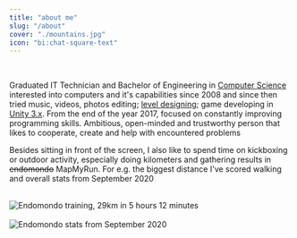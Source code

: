 ```yaml
---
title: "about me"
slug: "/about"
cover: "./mountains.jpg"
icon: "bi:chat-square-text"
---
```


<div>
    <span class="iconify center-horizontally" data-icon="bi:chat-square-text" data-inline="false" style="height: 25%; width: 25%;"></span>
</div>

<br/>

<p class="text-justify">
Graduated IT Technician and Bachelor of Engineering in <a href="http://wmii.uwm.edu.pl/f/images/Structure/whyolsztyn.pdf" target="_blank">Computer Science</a> interested into computers and it's capabilities since 2008 and since then tried music, videos, photos editing; <a href="https://gamebanana.com/maps/184254" target="_blank">level designing</a>; game developing in <a href="https://helion.pl/ksiazki/projektowanie-gier-w-srodowisku-unity-3-x-will-goldstone,prgun3.htm#format/e" target="_blank">Unity 3.x</a>. From the end of the year 2017, focused on constantly improving programming skills. Ambitious, open-minded and trustworthy person that likes to cooperate, create and help with encountered problems <span class="iconify" data-icon="heroicons-outline:emoji-happy" data-inline="true"></span>
</p>

<p class="text-justify">
Besides sitting in front of the screen, I also like to spend time on kickboxing or outdoor activity, especially doing kilometers and gathering results in <s>endomondo</s> MapMyRun. For e.g. the biggest distance I've scored walking and overall stats from September 2020 <span class="iconify" data-icon="bx:bx-walk" data-inline="true"></span>
</p>

<br/>

<div class="darkenable-img">
    <img src="./endomondo_preview.png" alt="Endomondo training, 29km in 5 hours 12 minutes" />
</div>

<br/>

<div class="darkenable-img" id="endomondo_preview2">
    <img src="./endomondo_preview2.png" alt="Endomondo stats from September 2020" />
</div>